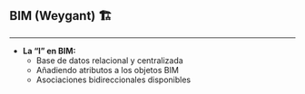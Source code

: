 ## BIM (Weygant) 🏗️

---

- **La “I” en BIM:**
  - Base de datos relacional y centralizada
  - Añadiendo atributos a los objetos BIM
  - Asociaciones bidireccionales disponibles
